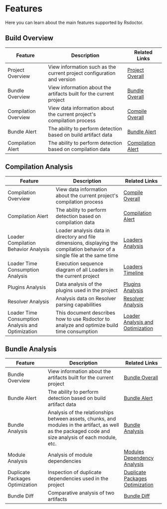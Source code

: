# Features

Here you can learn about the main features supported by Rsdoctor.

## Build Overview

| Feature              | Description                                                            | Related Links                                |
| -------------------- | ---------------------------------------------------------------------- | -------------------------------------------- |
| Project Overview     | View information such as the current project configuration and version | [Project Overall](../usage/project-overall)  |
| Bundle Overview      | View information about the artifacts built for the current project     | [Bundle Overall](../usage/bundle-overall)    |
| Compilation Overview | View data information about the current project's compilation process  | [Compile Overall](../usage/compile-overall)  |
| Bundle Alert         | The ability to perform detection based on build artifact data          | [Bundle Alert](../usage/bundle-alerts)       |
| Compilation Alert    | The ability to perform detection based on compilation data             | [Compilation Alert](../usage/compile-alerts) |

## Compilation Analysis

| Feature                                           | Description                                                                                                                  | Related Links                                                            |
| ------------------------------------------------- | ---------------------------------------------------------------------------------------------------------------------------- | ------------------------------------------------------------------------ |
| Compilation Overview                              | View data information about the current project's compilation process                                                        | [Compile Overall](../usage/compile-overall)                              |
| Compilation Alert                                 | The ability to perform detection based on compilation data                                                                   | [Compilation Alert](../usage/compile-alerts)                             |
| Loader Compilation Behavior Analysis              | Loader analysis data in directory and file dimensions, displaying the compilation behavior of a single file at the same time | [Loaders Analysis](../usage/loaders-analysis)                            |
| Loader Time Consumption Analysis                  | Execution sequence diagram of all Loaders in the current project                                                             | [Loaders Timeline](../usage/loaders-timeline)                            |
| Plugins Analysis                                  | Data analysis of the plugins used in the project                                                                             | [Plugins Analysis](../usage/plugins-analysis)                            |
| Resolver Analysis                                 | Analysis data on Resolver parsing capabilities                                                                               | [Resolver Analysis](../usage/resolver)                                   |
| Loader Time Consumption Analysis and Optimization | This document describes how to use Rsdoctor to analyze and optimize build time consumption                                   | [Loader Analysis and Optimization](../../blog/topic/loader-optimization) |

## Bundle Analysis

| Feature                         | Description                                                                                                                                            | Related Links                                                             |
| ------------------------------- | ------------------------------------------------------------------------------------------------------------------------------------------------------ | ------------------------------------------------------------------------- |
| Bundle Overview                 | View information about the artifacts built for the current project                                                                                     | [Bundle Overall](../usage/bundle-overall)                                 |
| Bundle Alert                    | The ability to perform detection based on build artifact data                                                                                          | [Bundle Alert](../usage/bundle-alerts)                                    |
| Bundle Analysis                 | Analysis of the relationships between assets, chunks, and modules in the artifact, as well as the packaged code and size analysis of each module, etc. | [Bundle Analysis](../usage/bundle-size)                                   |
| Module Analysis                 | Analysis of module dependencies                                                                                                                        | [Modules Dependency Analysis](../usage/module-analysis)                   |
| Duplicate Packages Optimization | Inspection of duplicate dependencies used in the project                                                                                               | [Duplicate Packages Optimization](../../blog/topic/duplicate-pkg-problem) |
| Bundle Diff                     | Comparative analysis of two artifacts                                                                                                                  | [Bundle Diff](../usage/bundle-diff)                                       |
